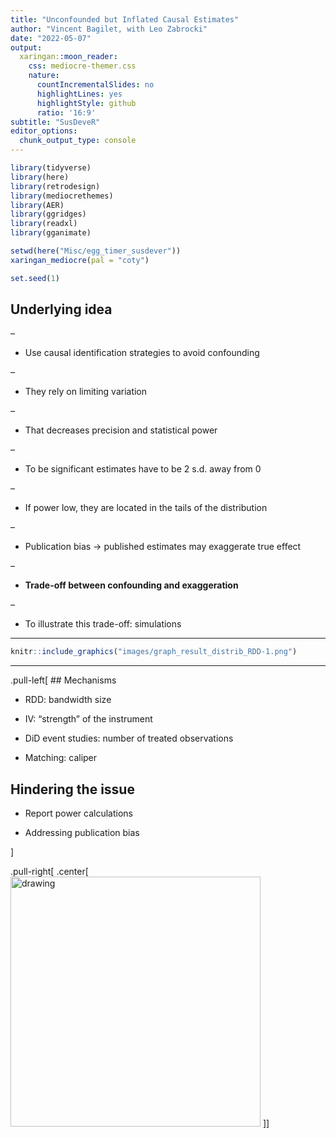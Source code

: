 ```yaml
---
title: "Unconfounded but Inflated Causal Estimates"
author: "Vincent Bagilet, with Leo Zabrocki"
date: "2022-05-07"
output:
  xaringan::moon_reader:
    css: mediocre-themer.css
    nature:
      countIncrementalSlides: no
      highlightLines: yes
      highlightStyle: github
      ratio: '16:9'
subtitle: "SusDeveR"
editor_options: 
  chunk_output_type: console
---
```


```r
library(tidyverse)
library(here)
library(retrodesign)
library(mediocrethemes)
library(AER)
library(ggridges)
library(readxl)
library(gganimate)

setwd(here("Misc/egg_timer_susdever"))
xaringan_mediocre(pal = "coty")

set.seed(1)
```


## Underlying idea

--

- Use causal identification strategies to avoid confounding

--

- They rely on limiting variation

--

- That decreases precision and statistical power

--

- To be significant estimates have to be 2 s.d. away from 0

--

- If power low, they are located in the tails of the distribution

--

- Publication bias $\to$ published estimates may exaggerate true effect

--

- **Trade-off between confounding and exaggeration**

--

- To illustrate this trade-off: simulations

---

```r
knitr::include_graphics("images/graph_result_distrib_RDD-1.png")
```

---

.pull-left[
## Mechanisms

- RDD: bandwidth size

- IV: "strength" of the instrument

- DiD event studies: number of treated observations

- Matching: caliper

## Hindering the issue

- Report power calculations

- Addressing publication bias

]

.pull-right[
.center[ <img src="images/jason_momoa.jpg" alt="drawing" width="400"/> ]
]




